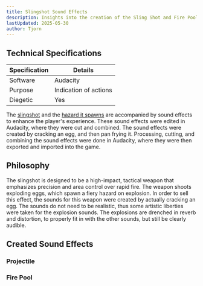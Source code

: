 ```yaml
---
title: Slingshot Sound Effects
description: Insights into the creation of the Sling Shot and Fire Pool sound effects
lastUpdated: 2025-05-30
author: Tjorn
---
```



## Technical Specifications

| Specification | Details                        |
| ------------- | ------------------------------ |
| Software      | Audacity                       |
| Purpose       | Indication of actions          |
| Diegetic      | Yes                            |

The [slingshot](/fowl-play/gameplay/combat/ranged-combat/weapons/slingshot) and the [hazard it spawns](/fowl-play/gameplay/combat/hazards/fire-pool) are accompanied by sound effects to enhance the player's experience. These sound effects were edited in Audacity, where they were cut and combined.
The sound effects were created by cracking an egg, and then pan frying it. Processing, cutting, and combining the sound effects were done in Audacity, where they were then exported and imported into the game.

## Philosophy

The slingshot is designed to be a high-impact, tactical weapon that emphasizes precision and area control over rapid fire. The weapon shoots exploding eggs, which spawn a fiery hazard on explosion. In order to sell this effect, the sounds for this weapon were created by actually cracking an egg. The sounds do not need to be realistic, thus some artistic liberties were taken for the explosion sounds. The explosions are drenched in reverb and distortion, to properly fit in with the other sounds, but still be clearly audible.

## Created Sound Effects

### Projectile

<AudioPlayer 
	src="/sfx/slingshot/egg_cracking1.ogg"
	description="Sounds created by cracking an egg, with some slight audio touchups."
	title="Egg Cracking 1"
/>

<AudioPlayer 
	src="/sfx/slingshot/egg_cracking2.ogg"
	description="Sounds created by cracking an egg, with some slight audio touchups."
	title="Egg Cracking 2"
/>

<AudioPlayer 
	src="/sfx/slingshot/egg_cracking3.ogg"
	description="Sounds created by cracking an egg, with some slight audio touchups."
	title="Egg Cracking 3"
/>

<AudioPlayer 
	src="/sfx/slingshot/explosion_1.ogg"
	description="Distorted sound of an egg cracking, the cutting board being slammed."
	title="Explosion 1"
/>

<AudioPlayer 
	src="/sfx/slingshot/explosion_2.ogg"
	description="Distorted sound of the cutting board being slammed, and the egg frying in the pan. Makes use of reversed audio clips."
	title="Explosion 2"
/>

### Fire Pool

<AudioPlayer 
	src="/sfx/slingshot/egg_cooking.ogg"
	description="The sound of an egg being pan fried, with some slight audio touchups."
	title="Egg Cooking"
/>
